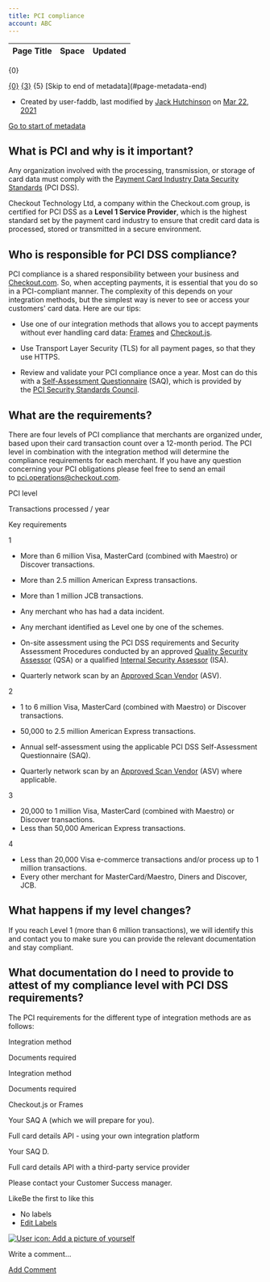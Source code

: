 ```yaml
---
title: PCI compliance
account: ABC
---
```


<table class="aui"> <thead> <tr class="header"> <th class="search-result-title">Page Title</th> <th class="search-result-space">Space</th> <th class="search-result-date">Updated</th> </tr> </thead> </table> <p class="search-result-count">{0}</p> <tr class="search-result"> <td class="search-result-title"><a href="{1}" class="content-type-{2}"><span>{0}</span></a></td> <td class="search-result-space"><a class="space" href="/display/{4}/" title="{3}">{3}</a></td> <td class="search-result-date"><span class="date" title="{6}">{5}</span></td> </tr> [Skip to end of metadata](#page-metadata-end)

*   Created by user-faddb, last modified by [Jack Hutchinson](    /display/~jack.hutchinson
    ) on [Mar 22, 2021](/pages/diffpagesbyversion.action?pageId=8488715&selectedPageVersions=2&selectedPageVersions=3 "Show changes")

[Go to start of metadata](#page-metadata-start)

What is PCI and why is it important?
------------------------------------

Any organization involved with the processing, transmission, or storage of card data must comply with the [Payment Card Industry Data Security Standards](https://www.pcisecuritystandards.org/security_standards) (PCI DSS).

Checkout Technology Ltd, a company within the Checkout.com group, is certified for PCI DSS as a **Level 1 Service Provider**, which is the highest standard set by the payment card industry to ensure that credit card data is processed, stored or transmitted in a secure environment.

Who is responsible for PCI DSS compliance?
------------------------------------------

PCI compliance is a shared responsibility between your business and [Checkout.com](http://Checkout.com). So, when accepting payments, it is essential that you do so in a PCI-compliant manner. The complexity of this depends on your integration methods, but the simplest way is never to see or access your customers' card data. Here are our tips:

*   Use one of our integration methods that allows you to accept payments without ever handling card data: [Frames](/display/DOCS/Frames) and [Checkout.js](/display/AR/Checkout.js).
    
*   Use Transport Layer Security (TLS) for all payment pages, so that they use HTTPS.
    
*   Review and validate your PCI compliance once a year. Most can do this with a [Self-Assessment Questionnaire](https://www.pcisecuritystandards.org/document_library?category=saqs#results) (SAQ), which is provided by the [PCI Security Standards Council](https://www.pcisecuritystandards.org/).
    

What are the requirements?
--------------------------

There are four levels of PCI compliance that merchants are organized under, based upon their card transaction count over a 12-month period. The PCI level in combination with the integration method will determine the compliance requirements for each merchant. If you have any question concerning your PCI obligations please feel free to send an email to [pci.operations@checkout.com](mailto:pci.operations@checkout.com).

PCI level

Transactions processed / year

Key requirements

1

*   More than 6 million Visa, MasterCard (combined with Maestro) or Discover transactions.
*   More than 2.5 million American Express transactions.
*   More than 1 million JCB transactions.
*   Any merchant who has had a data incident.
*   Any merchant identified as Level one by one of the schemes.

*   On-site assessment using the PCI DSS requirements and Security Assessment Procedures conducted by an approved [Quality Security Assessor](https://www.pcisecuritystandards.org/assessors_and_solutions/qualified_security_assessors) (QSA) or a qualified [Internal Security Assessor](https://www.pcisecuritystandards.org/program_training_and_qualification/internal_security_assessor_certification) (ISA).
*   Quarterly network scan by an [Approved Scan Vendor](https://www.pcisecuritystandards.org/assessors_and_solutions/approved_scanning_vendors) (ASV).

2

*   1 to 6 million Visa, MasterCard (combined with Maestro) or Discover transactions.
*   50,000 to 2.5 million American Express transactions.

*   Annual self-assessment using the applicable PCI DSS Self-Assessment Questionnaire (SAQ).
*   Quarterly network scan by an [Approved Scan Vendor](https://www.pcisecuritystandards.org/assessors_and_solutions/approved_scanning_vendors) (ASV) where applicable.

3

*   20,000 to 1 million Visa, MasterCard (combined with Maestro) or Discover transactions.
*   Less than 50,000 American Express transactions.

4

*   Less than 20,000 Visa e-commerce transactions and/or process up to 1 million transactions.
*   Every other merchant for MasterCard/Maestro, Diners and Discover, JCB.

What happens if my level changes?
---------------------------------

If you reach Level 1 (more than 6 million transactions), we will identify this and contact you to make sure you can provide the relevant documentation and stay compliant.

What documentation do I need to provide to attest of my compliance level with PCI DSS requirements?
---------------------------------------------------------------------------------------------------

The PCI requirements for the different type of integration methods are as follows:

Integration method

Documents required

Integration method

Documents required

Checkout.js or Frames

Your SAQ A (which we will prepare for you).

Full card details API - using your own integration platform

Your SAQ D.

Full card details API with a third-party service provider

Please contact your Customer Success manager.

LikeBe the first to like this

*   No labels
*   [Edit Labels](# "Edit Labels (Type 'l')")

[![User icon: Add a picture of yourself](/s/en_GB/7901/abf7b35644d5a5d1d7e4b0969a83e8eb2b569fb5/_/images/icons/profilepics/add_profile_pic.svg)](/users/profile/editmyprofilepicture.action)

Write a comment…

[Add Comment](/display/x/PCI+compliance?showComments=true&showCommentArea=true#addcomment)